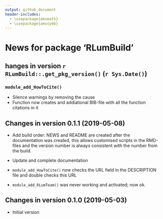 ```yaml
---
output: github_document
header-includes:
  - \usepackage{amsmath}
  - \usepackage{amssymb}
---
```

  <!-- NEWS.md was auto-generated by NEWS.Rmd. Please DO NOT edit by hand!-->

# News for package 'RLumBuild'

## hanges in version `r RLumBuild::.get_pkg_version()` (`r Sys.Date()`)

### `module_add_HowToCite()`

* Silence warnings by removing the cause
* Function now creates and addiational BIB-file with all the function citations in it

## Changes in version 0.1.1 (2019-05-08)

* Add build order: NEWS and README are created after the documentation was 
created, this allows customised scripts in the RMD-files and the version number
is always consistent with the number from the build.

* Update and complete documentation

* `module_add_HowToCite()` now checks the URL field in the DESCRIPTION file and double
checks this URL

* `module_add_RLumTeam()` was never working and activated; now ok.


## Changes in version 0.1.0 (2019-05-03)

* Initial version

